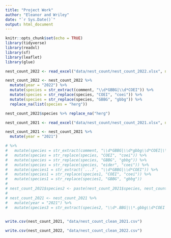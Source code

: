 ```yaml
---
title: "Project Work"
author: "Eleanor and Wriley"
date: "`r Sys.Date()`"
output: html_document
---
```


```r
knitr::opts_chunk$set(echo = TRUE)
library(tidyverse)
library(readxl)
library(sf)
library(leaflet)
library(glue)
```

```r
nest_count_2022 <- read_excel("data/nest_count/nest_count_2022.xlsx", na = "NA")
```

```r
nest_count_2022 <- nest_count_2022 %>%
  mutate(year = "2022") %>%
  mutate(species = str_extract(comment, "\\d*GBBG|\\d*COEI")) %>%
  mutate(species = str_replace(species, "COEI", "coei")) %>%
  mutate(species = str_replace(species, "GBBG", "gbbg")) %>%
  replace_na(list(species = "herg"))

nest_count_2022$species %>% replace_na("herg")
```

```r
nest_count_2021 <- read_excel("data/nest_count/nest_count_2021.xlsx", na = "NA")

nest_count_2021 <- nest_count_2021 %>%
  mutate(year = "2021") 

# %>%
#   mutate(species = str_extract(comment, "\\d*GBBG|\\d*gbbg\\d*COEI|\\d*eider")) %>%
#   mutate(species = str_replace(species, "COEI", "coei")) %>%
#   mutate(species = str_replace(species, "GBBG", "gbbg")) %>%
#   mutate(species = str_replace(species, "eider", "coei")) %>%
#   mutate(species1 = str_extract(`...7`, "\\d*GBBG|\\d*COEI")) %>%
#   mutate(species1 = str_replace(species1, "COEI", "coei")) %>%
#   mutate(species1 = str_replace(species1, "GBBG", "gbbg"))
#   
# nest_count_2021$species2 <- paste(nest_count_2021$species, nest_count_2021$species1)
# 
# nest_count_2021 <- nest_count_2021 %>%
#   mutate(year = "2021") %>%
#   mutate(species3 = str_extract(species2, "\\d*.BBG|\\*.gbbg\\d*COEI|\\d*eider|\\d*.coei"))
  
```
```r
write.csv(nest_count_2021, "data/nest_count_clean_2021.csv")

write.csv(nest_count_2022, "data/nest_count_clean_2022.csv")

```

